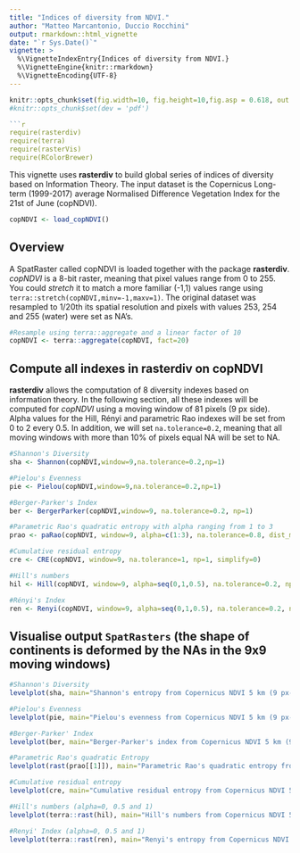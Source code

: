 ```yaml
---
title: "Indices of diversity from NDVI."
author: "Matteo Marcantonio, Duccio Rocchini"
output: rmarkdown::html_vignette
date: "`r Sys.Date()`"
vignette: >
  %\VignetteIndexEntry{Indices of diversity from NDVI.}
  %\VignetteEngine{knitr::rmarkdown}
  %\VignetteEncoding{UTF-8}
---
```


```r
knitr::opts_chunk$set(fig.width=10, fig.height=10,fig.asp = 0.618, out.width = "95%", fig.align = "center", fig.dpi = 150, collapse = FALSE, comment = "#") 
#knitr::opts_chunk$set(dev = 'pdf')

```r
require(rasterdiv)
require(terra)
require(rasterVis)
require(RColorBrewer)
```

This vignette uses **rasterdiv** to build global series of indices of diversity based on Information Theory. The input dataset is the Copernicus Long-term (1999-2017) average Normalised Difference Vegetation Index for the 21st of June (copNDVI).

```r
copNDVI <- load_copNDVI()
```

## Overview
A SpatRaster called copNDVI is loaded together with the package **rasterdiv**. *copNDVI* is a 8-bit raster, meaning that pixel values range from 0 to 255. You could *stretch* it to match a more familiar (-1,1) values range using `terra::stretch(copNDVI,minv=-1,maxv=1)`. The original dataset was resampled to 1/20th its spatial resolution and pixels with values 253, 254 and 255 (water) were set as NA's.

```r
#Resample using terra::aggregate and a linear factor of 10
copNDVI <- terra::aggregate(copNDVI, fact=20)
```

## Compute all indexes in rasterdiv on copNDVI
**rasterdiv** allows the computation of 8 diversity indexes based on information theory. In the following section, all these indexes will be computed for *copNDVI* using a moving window of 81 pixels (9 px side). Alpha values for the Hill, Rényi and parametric Rao indexes will be set from 0 to 2 every 0.5. In addition, we will set `na.tolerance=0.2`, meaning that all moving windows with more than 10% of pixels equal NA will be set to NA.

```r
#Shannon's Diversity
sha <- Shannon(copNDVI,window=9,na.tolerance=0.2,np=1)

#Pielou's Evenness
pie <- Pielou(copNDVI,window=9,na.tolerance=0.2,np=1)

#Berger-Parker's Index
ber <- BergerParker(copNDVI,window=9, na.tolerance=0.2, np=1)

#Parametric Rao's quadratic entropy with alpha ranging from 1 to 3
prao <- paRao(copNDVI, window=9, alpha=c(1:3), na.tolerance=0.8, dist_m="euclidean", np=1)

#Cumulative residual entropy 
cre <- CRE(copNDVI, window=9, na.tolerance=1, np=1, simplify=0)

#Hill's numbers
hil <- Hill(copNDVI, window=9, alpha=seq(0,1,0.5), na.tolerance=0.2, np=1)

#Rényi's Index
ren <- Renyi(copNDVI, window=9, alpha=seq(0,1,0.5), na.tolerance=0.2, np=1)
```
## Visualise output `SpatRasters` (the shape of continents is deformed by the NAs in the 9x9 moving windows)

```r
#Shannon's Diversity
levelplot(sha, main="Shannon's entropy from Copernicus NDVI 5 km (9 px-side moving window)", as.table = T,layout=c(0,1,1), ylim=c(-60,75), margin = list(draw = TRUE))
```

```r
#Pielou's Evenness
levelplot(pie, main="Pielou's evenness from Copernicus NDVI 5 km (9 px-side moving window)", as.table = T, layout=c(0,1,1), ylim=c(-60,75), margin = list(draw = TRUE))
```

```r
#Berger-Parker' Index
levelplot(ber, main="Berger-Parker's index from Copernicus NDVI 5 km (9 px-side moving window)", as.table = T, layout=c(0,1,1), ylim=c(-60,75), margin = list(draw = TRUE))
```

```r
#Parametric Rao's quadratic Entropy
levelplot(rast(prao[[1]]), main="Parametric Rao's quadratic entropy from Copernicus NDVI 5 km (9 px-side moving window)", as.table = T,layout=c(0,3,1), ylim=c(-60,75), margin = list(draw = TRUE))

```

```r
#Cumulative residual entropy
levelplot(cre, main="Cumulative residual entropy from Copernicus NDVI 5 km (9 px-side moving window)", as.table = T, layout=c(0,1,1), ylim=c(-60,75), margin = list(draw = TRUE))

```

```r
#Hill's numbers (alpha=0, 0.5 and 1)
levelplot(terra::rast(hil), main="Hill's numbers from Copernicus NDVI 5 km (9 px-side moving window)", as.table = T, layout=c(0,3,1), ylim=c(-60,75))
```

```r
#Renyi' Index (alpha=0, 0.5 and 1)
levelplot(terra::rast(ren), main="Renyi's entropy from Copernicus NDVI 5 km (9 px-side moving window)", as.table = T,layout=c(0,3,1), names.attr=paste("alpha",seq(0,1,0.5),sep=" "), ylim=c(-60,75), margin = list(draw = FALSE))
```

